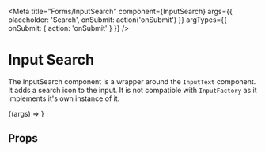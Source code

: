 
<Meta
  title="Forms/InputSearch"
  component={InputSearch}
  args={{
    placeholder: 'Search',
    onSubmit: action('onSubmit')
  }}
  argTypes={{
    onSubmit: { action: 'onSubmit' }
  }}
/>

# Input Search

The InputSearch component is a wrapper around the `InputText` component.
It adds a search icon to the input. It is not compatible with `InputFactory` as it implements it's own instance of it.

<Canvas withSource="open">
  <Story name="Default">{(args) => <InputSearch {...args} />}</Story>
</Canvas>

## Props

<ArgsTable of={InputSearch} />
